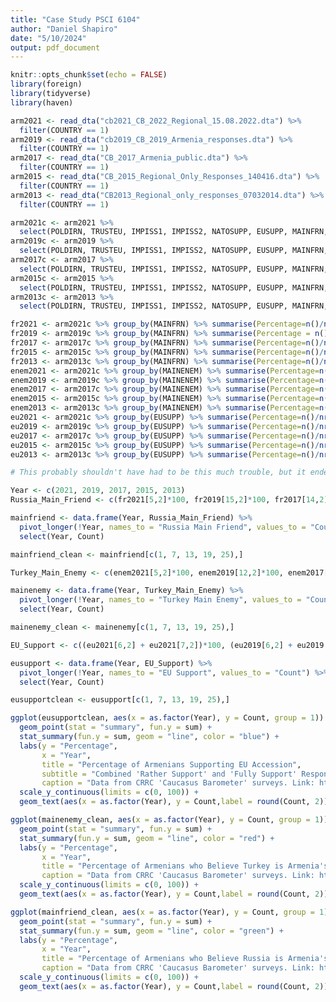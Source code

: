 ```yaml
---
title: "Case Study PSCI 6104"
author: "Daniel Shapiro"
date: "5/10/2024"
output: pdf_document
---
```


```r
knitr::opts_chunk$set(echo = FALSE)
library(foreign)
library(tidyverse)
library(haven)
```

```r
arm2021 <- read_dta("cb2021_CB_2022_Regional_15.08.2022.dta") %>% 
  filter(COUNTRY == 1)
arm2019 <- read_dta("cb2019_CB_2019_Armenia_responses.dta") %>%
  filter(COUNTRY == 1)
arm2017 <- read_dta("CB_2017_Armenia_public.dta") %>%
  filter(COUNTRY == 1) 
arm2015 <- read_dta("CB_2015_Regional_Only_Responses_140416.dta") %>%
  filter(COUNTRY == 1)
arm2013 <- read_dta("CB2013_Regional_only_responses_07032014.dta") %>%
  filter(COUNTRY == 1) 
```

```r
arm2021c <- arm2021 %>%
  select(POLDIRN, TRUSTEU, IMPISS1, IMPISS2, NATOSUPP, EUSUPP, MAINFRN, MAINENEM)
arm2019c <- arm2019 %>%
  select(POLDIRN, TRUSTEU, IMPISS1, IMPISS2, NATOSUPP, EUSUPP, MAINFRN, MAINENEM)
arm2017c <- arm2017 %>%
  select(POLDIRN, TRUSTEU, IMPISS1, IMPISS2, NATOSUPP, EUSUPP, MAINFRN, MAINENEM)
arm2015c <- arm2015 %>%
  select(POLDIRN, TRUSTEU, IMPISS1, IMPISS2, NATOSUPP, EUSUPP, MAINFRN, MAINENEM)
arm2013c <- arm2013 %>%
  select(POLDIRN, TRUSTEU, IMPISS1, IMPISS2, NATOSUPP, EUSUPP, MAINFRN, MAINENEM)
```

```r
fr2021 <- arm2021c %>% group_by(MAINFRN) %>% summarise(Percentage=n()/nrow(.))
fr2019 <- arm2019c %>% group_by(MAINFRN) %>% summarise(Percentage = n()/nrow(.))
fr2017 <- arm2017c %>% group_by(MAINFRN) %>% summarise(Percentage=n()/nrow(.))
fr2015 <- arm2015c %>% group_by(MAINFRN) %>% summarise(Percentage=n()/nrow(.))
fr2013 <- arm2013c %>% group_by(MAINFRN) %>% summarise(Percentage=n()/nrow(.))
enem2021 <- arm2021c %>% group_by(MAINENEM) %>% summarise(Percentage=n()/nrow(.))
enem2019 <- arm2019c %>% group_by(MAINENEM) %>% summarise(Percentage=n()/nrow(.))
enem2017 <- arm2017c %>% group_by(MAINENEM) %>% summarise(Percentage=n()/nrow(.))
enem2015 <- arm2015c %>% group_by(MAINENEM) %>% summarise(Percentage=n()/nrow(.))
enem2013 <- arm2013c %>% group_by(MAINENEM) %>% summarise(Percentage=n()/nrow(.))
eu2021 <- arm2021c %>% group_by(EUSUPP) %>% summarise(Percentage=n()/nrow(.))
eu2019 <- arm2019c %>% group_by(EUSUPP) %>% summarise(Percentage=n()/nrow(.))
eu2017 <- arm2017c %>% group_by(EUSUPP) %>% summarise(Percentage=n()/nrow(.))
eu2015 <- arm2015c %>% group_by(EUSUPP) %>% summarise(Percentage=n()/nrow(.))
eu2013 <- arm2013c %>% group_by(EUSUPP) %>% summarise(Percentage=n()/nrow(.))
```

```r
# This probably shouldn't have had to be this much trouble, but it ended up where it was supposed to be. The same process is used for the "Turkey as main enemy"  variable as well in the next section, and a similar process is used for "EU Support" in the final section.

Year <- c(2021, 2019, 2017, 2015, 2013)
Russia_Main_Friend <- c(fr2021[5,2]*100, fr2019[15,2]*100, fr2017[14,2]*100, fr2015[9,2]*100, fr2013[8,2]*100)

mainfriend <- data.frame(Year, Russia_Main_Friend) %>%
  pivot_longer(!Year, names_to = "Russia Main Friend", values_to = "Count") %>%
  select(Year, Count)

mainfriend_clean <- mainfriend[c(1, 7, 13, 19, 25),]
```

```r
Turkey_Main_Enemy <- c(enem2021[5,2]*100, enem2019[12,2]*100, enem2017[10,2]*100, enem2015[11,2]*100, enem2013[11,2]*100)

mainenemy <- data.frame(Year, Turkey_Main_Enemy) %>%
  pivot_longer(!Year, names_to = "Turkey Main Enemy", values_to = "Count") %>%
  select(Year, Count)

mainenemy_clean <- mainenemy[c(1, 7, 13, 19, 25),]
```

```r
EU_Support <- c((eu2021[6,2] + eu2021[7,2])*100, (eu2019[6,2] + eu2019[7,2])*100, (eu2017[7,2] + eu2017[8,2])*100, (eu2015[6,2] + eu2015[7,2])*100, (eu2013[6,2] + eu2013[7,2])*100)

eusupport <- data.frame(Year, EU_Support) %>%
  pivot_longer(!Year, names_to = "EU Support", values_to = "Count") %>%
  select(Year, Count)

eusupportclean <- eusupport[c(1, 7, 13, 19, 25),]
```

```r
ggplot(eusupportclean, aes(x = as.factor(Year), y = Count, group = 1)) +
  geom_point(stat = "summary", fun.y = sum) + 
  stat_summary(fun.y = sum, geom = "line", color = "blue") +
  labs(y = "Percentage",
       x = "Year", 
       title = "Percentage of Armenians Supporting EU Accession",
       subtitle = "Combined 'Rather Support' and 'Fully Support' Responses",
       caption = "Data from CRRC 'Caucasus Barometer' surveys. Link: https://caucasusbarometer.org/en/datasets/") +
  scale_y_continuous(limits = c(0, 100)) +
  geom_text(aes(x = as.factor(Year), y = Count,label = round(Count, 2)),vjust=-0.5)
```

```r
ggplot(mainenemy_clean, aes(x = as.factor(Year), y = Count, group = 1)) +
  geom_point(stat = "summary", fun.y = sum) + 
  stat_summary(fun.y = sum, geom = "line", color = "red") +
  labs(y = "Percentage",
       x = "Year", 
       title = "Percentage of Armenians who Believe Turkey is Armenia's Main Enemy",
       caption = "Data from CRRC 'Caucasus Barometer' surveys. Link: https://caucasusbarometer.org/en/datasets/") +
  scale_y_continuous(limits = c(0, 100)) +
  geom_text(aes(x = as.factor(Year), y = Count,label = round(Count, 2)),vjust=-0.5)
```

```r
ggplot(mainfriend_clean, aes(x = as.factor(Year), y = Count, group = 1)) +
  geom_point(stat = "summary", fun.y = sum) + 
  stat_summary(fun.y = sum, geom = "line", color = "green") +
  labs(y = "Percentage",
       x = "Year", 
       title = "Percentage of Armenians who Believe Russia is Armenia's Main Friend",
       caption = "Data from CRRC 'Caucasus Barometer' surveys. Link: https://caucasusbarometer.org/en/datasets/") +
  scale_y_continuous(limits = c(0, 100)) +
  geom_text(aes(x = as.factor(Year), y = Count,label = round(Count, 2)),vjust=-0.5)
```

